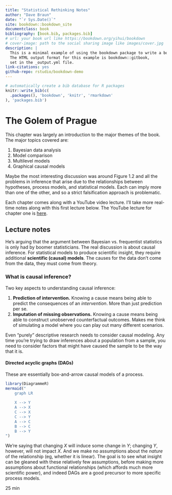 ```yaml
--- 
title: "Statistical Rethinking Notes"
author: "Dave Braun"
date: "`r Sys.Date()`"
site: bookdown::bookdown_site
documentclass: book
bibliography: [book.bib, packages.bib]
# url: your book url like https://bookdown.org/yihui/bookdown
# cover-image: path to the social sharing image like images/cover.jpg
description: |
  This is a minimal example of using the bookdown package to write a book.
  The HTML output format for this example is bookdown::gitbook,
  set in the _output.yml file.
link-citations: yes
github-repo: rstudio/bookdown-demo
---
```

```r
# automatically create a bib database for R packages
knitr::write_bib(c(
  .packages(), 'bookdown', 'knitr', 'rmarkdown'
), 'packages.bib')
```

# The Golem of Prague

This chapter was largely an introduction to the major themes of the book. The major
topics covered are:

1. Bayesian data analysis
2. Model comparison
3. Multilevel models
4. Graphical causal models

Maybe the most interesting discussion was around Figure 1.2 and all the problems 
in inference that arise due to the relationships between hypotheses, process models,
and statistical models. Each can imply more than one of the other, and so a 
strict falsification approach is problematic. 

Each chapter comes along with a YouTube video lecture. I'll take more real-time
notes along with this first lecture below. The YouTube lecture for chapter one
is [here](https://www.youtube.com/watch?v=FdnMWdICdRs&list=PLDcUM9US4XdPz-KxHM4XHt7uUVGWWVSus&index=1).

## Lecture notes

He's arguing that the argument between Bayesian vs. frequentist statistics is 
only had by boomer statisticians. The real discussion is about causal inference.
For statistical models to produce scientific insight, they require
additional **scientific (causal) models**. The causes for the data don't come from the data,
they must come from theory.

### What is causal inference?

Two key aspects to understanding causal inference:

1. **Prediction of intervention.** Knowing a cause means being able to predict the 
consequences of an *intervention*. More than just prediction per se.
2. **Imputation of missing observations.** Knowing a cause means being able to construct
unobserved counterfactual outcomes. Makes me think of simulating a model where
you can play out many different scenarios.

Even "purely" descriptive research needs to consider causal modeling. Any time
you're trying to draw inferences about a population from a sample, you need to
consider factors that might have caused the sample to be the way that it is.

#### Directed acyclic graphs (DAGs)

These are essentially box-and-arrow causal models of a process. 

```r
library(DiagrammeR)
mermaid("
    graph LR
    
    X --> Y
    A --> X
    C --> X
    C --> Y
    A --> C
    B --> C
    B --> Y
")
```

We're saying that changing $X$ will induce some change in $Y$; changing $Y$, 
however, will not impact $X$. And we make no assumptions about the *nature* of the
relationship (eg, whether it is linear). The goal is to see what insight can be gleaned
with these relatively few assumptions, before making more assumptions about functional
relationships (which affords much more scientific power), and indeed DAGs are a good 
precursor to more specific process models.

25 min